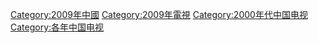[[Category:2009年中國|Category:2009年中國]]
[[Category:2009年電視|Category:2009年電視]]
[[Category:2000年代中国电视|Category:2000年代中国电视]]
[[Category:各年中国电视|Category:各年中国电视]]